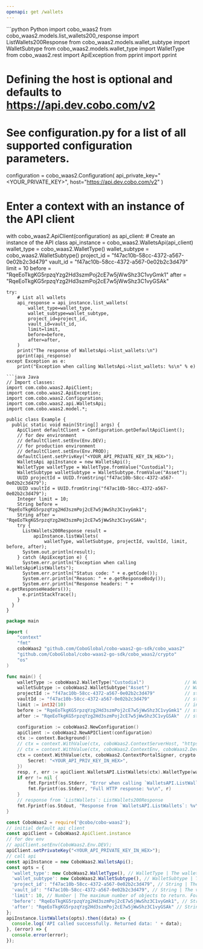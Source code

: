 ```yaml
---
openapi: get /wallets
---
```


<RequestExample>
```python Python
import cobo_waas2
from cobo_waas2.models.list_wallets200_response import ListWallets200Response
from cobo_waas2.models.wallet_subtype import WalletSubtype
from cobo_waas2.models.wallet_type import WalletType
from cobo_waas2.rest import ApiException
from pprint import pprint

# Defining the host is optional and defaults to https://api.dev.cobo.com/v2
# See configuration.py for a list of all supported configuration parameters.
configuration = cobo_waas2.Configuration(
    api_private_key="<YOUR_PRIVATE_KEY>", host="https://api.dev.cobo.com/v2"
)
# Enter a context with an instance of the API client
with cobo_waas2.ApiClient(configuration) as api_client:
    # Create an instance of the API class
    api_instance = cobo_waas2.WalletsApi(api_client)
    wallet_type = cobo_waas2.WalletType()
    wallet_subtype = cobo_waas2.WalletSubtype()
    project_id = "f47ac10b-58cc-4372-a567-0e02b2c3d479"
    vault_id = "f47ac10b-58cc-4372-a567-0e02b2c3d479"
    limit = 10
    before = "RqeEoTkgKG5rpzqYzg2Hd3szmPoj2cE7w5jWwShz3C1vyGmk1"
    after = "RqeEoTkgKG5rpzqYzg2Hd3szmPoj2cE7w5jWwShz3C1vyGSAk"

    try:
        # List all wallets
        api_response = api_instance.list_wallets(
            wallet_type=wallet_type,
            wallet_subtype=wallet_subtype,
            project_id=project_id,
            vault_id=vault_id,
            limit=limit,
            before=before,
            after=after,
        )
        print("The response of WalletsApi->list_wallets:\n")
        pprint(api_response)
    except Exception as e:
        print("Exception when calling WalletsApi->list_wallets: %s\n" % e)

```
```java Java
// Import classes:
import com.cobo.waas2.ApiClient;
import com.cobo.waas2.ApiException;
import com.cobo.waas2.Configuration;
import com.cobo.waas2.api.WalletsApi;
import com.cobo.waas2.model.*;

public class Example {
  public static void main(String[] args) {
    ApiClient defaultClient = Configuration.getDefaultApiClient();
    // for dev environment
    // defaultClient.setEnv(Env.DEV);
    // for production environment
    // defaultClient.setEnv(Env.PROD);
    defaultClient.setPrivKey("<YOUR_API_PRIVATE_KEY_IN_HEX>");
    WalletsApi apiInstance = new WalletsApi();
    WalletType walletType = WalletType.fromValue("Custodial");
    WalletSubtype walletSubtype = WalletSubtype.fromValue("Asset");
    UUID projectId = UUID.fromString("f47ac10b-58cc-4372-a567-0e02b2c3d479");
    UUID vaultId = UUID.fromString("f47ac10b-58cc-4372-a567-0e02b2c3d479");
    Integer limit = 10;
    String before = "RqeEoTkgKG5rpzqYzg2Hd3szmPoj2cE7w5jWwShz3C1vyGmk1";
    String after = "RqeEoTkgKG5rpzqYzg2Hd3szmPoj2cE7w5jWwShz3C1vyGSAk";
    try {
      ListWallets200Response result =
          apiInstance.listWallets(
              walletType, walletSubtype, projectId, vaultId, limit, before, after);
      System.out.println(result);
    } catch (ApiException e) {
      System.err.println("Exception when calling WalletsApi#listWallets");
      System.err.println("Status code: " + e.getCode());
      System.err.println("Reason: " + e.getResponseBody());
      System.err.println("Response headers: " + e.getResponseHeaders());
      e.printStackTrace();
    }
  }
}

```
```go Go
package main

import (
	"context"
	"fmt"
	coboWaas2 "github.com/CoboGlobal/cobo-waas2-go-sdk/cobo_waas2"
	"github.com/CoboGlobal/cobo-waas2-go-sdk/cobo_waas2/crypto"
	"os"
)

func main() {
	walletType := coboWaas2.WalletType("Custodial")               // WalletType | The wallet type.  - `Custodial`: [Custodial Wallets](https://manuals.cobo.com/en/portal/custodial-wallets/introduction)  - `MPC`: [MPC Wallets](https://manuals.cobo.com/en/portal/mpc-wallets/introduction)  - `SmartContract`: [Smart Contract Wallets](https://manuals.cobo.com/en/portal/smart-contract-wallets/introduction)  - `Exchange`: [Exchange Wallets](https://manuals.cobo.com/en/portal/exchange-wallets/introduction)  (optional)
	walletSubtype := coboWaas2.WalletSubtype("Asset")             // WalletSubtype | The wallet subtype.  - `Asset`: Custodial Wallets (Asset Wallets)  - `Web3`: Custodial Wallets (Web3 Wallets)  - `Main`: Exchange Wallets (Main Account)  - `Sub`: Exchange Wallets (Sub Account)  - `Org-Controlled`: MPC Wallets (Organization-Controlled Wallets)  - `User-Controlled`: MPC Wallets (User-Controlled Wallets)  - `Safe{Wallet}`: Smart Contract Wallets (Safe{Wallet})  (optional)
	projectId := "f47ac10b-58cc-4372-a567-0e02b2c3d479"           // string | The project ID, which you can retrieve by calling [List all projects](/v2/api-references/wallets--mpc-wallets/list-all-projects).  (optional)
	vaultId := "f47ac10b-58cc-4372-a567-0e02b2c3d479"             // string | The vault ID, which you can retrieve by calling [List all vaults](/v2/api-references/wallets--mpc-wallets/list-all-vaults). (optional)
	limit := int32(10)                                            // int32 | The maximum number of objects to return. For most operations, the value range is [1, 50]. (optional) (default to 10)
	before := "RqeEoTkgKG5rpzqYzg2Hd3szmPoj2cE7w5jWwShz3C1vyGmk1" // string | An object ID that serves as a starting point for retrieving data in reverse chronological order. For example, if you specify `before` as `RqeEoTkgKG5rpzqYzg2Hd3szmPoj2cE7w5jWwShz3C1vyGmk1`, the request will retrieve a list of data objects that end before the object with the object ID `RqeEoTkgKG5rpzqYzg2Hd3szmPoj2cE7w5jWwShz3C1vyGmk1`. You can set this parameter to the value of `pagination.before` in the response of the previous request.  - If you set both `after` and `before`, an error will occur.  - If you leave both `before` and `after` empty, the first page of data is returned.  - If you set `before` to `infinity`, the last page of data is returned.  (optional)
	after := "RqeEoTkgKG5rpzqYzg2Hd3szmPoj2cE7w5jWwShz3C1vyGSAk"  // string | An object ID that acts as a starting point for retrieving data in chronological order. For example, if you specify `after` as `RqeEoTkgKG5rpzqYzg2Hd3szmPoj2cE7w5jWwShz3C1vyGSAk`, the request will retrieve a list of data objects that start after the object with the object ID `RqeEoTkgKG5rpzqYzg2Hd3szmPoj2cE7w5jWwShz3C1vyGSAk`. You can set this parameter to the value of `pagination.after` in the response of the previous request.  - If you set both `after` and `before`, an error will occur.  - If you leave both `before` and `after` empty, the first page of data is returned.  (optional)

	configuration := coboWaas2.NewConfiguration()
	apiClient := coboWaas2.NewAPIClient(configuration)
	ctx := context.Background()
	// ctx = context.WithValue(ctx, coboWaas2.ContextServerHost, "https://api[.xxx].cobo.com/v2")
	// ctx = context.WithValue(ctx, coboWaas2.ContextEnv, coboWaas2.DevEnv)
	ctx = context.WithValue(ctx, coboWaas2.ContextPortalSigner, crypto.Ed25519Signer{
		Secret: "<YOUR_API_PRIV_KEY_IN_HEX>",
	})
	resp, r, err := apiClient.WalletsAPI.ListWallets(ctx).WalletType(walletType).WalletSubtype(walletSubtype).ProjectId(projectId).VaultId(vaultId).Limit(limit).Before(before).After(after).Execute()
	if err != nil {
		fmt.Fprintf(os.Stderr, "Error when calling `WalletsAPI.ListWallets``: %v\n", err)
		fmt.Fprintf(os.Stderr, "Full HTTP response: %v\n", r)
	}
	// response from `ListWallets`: ListWallets200Response
	fmt.Fprintf(os.Stdout, "Response from `WalletsAPI.ListWallets`: %v\n", resp)
}

```
```javascript JavaScript
const CoboWaas2 = require('@cobo/cobo-waas2');
// initial default api client
const apiClient = CoboWaas2.ApiClient.instance
// for dev env
// apiClient.setEnv(CoboWaas2.Env.DEV);
apiClient.setPrivateKey("<YOUR_API_PRIVATE_KEY_IN_HEX>");
// call api
const apiInstance = new CoboWaas2.WalletsApi();
const opts = {
  'wallet_type': new CoboWaas2.WalletType(), // WalletType | The wallet type.  - `Custodial`: [Custodial Wallets](https://manuals.cobo.com/en/portal/custodial-wallets/introduction)  - `MPC`: [MPC Wallets](https://manuals.cobo.com/en/portal/mpc-wallets/introduction)  - `SmartContract`: [Smart Contract Wallets](https://manuals.cobo.com/en/portal/smart-contract-wallets/introduction)  - `Exchange`: [Exchange Wallets](https://manuals.cobo.com/en/portal/exchange-wallets/introduction) 
  'wallet_subtype': new CoboWaas2.WalletSubtype(), // WalletSubtype | The wallet subtype.  - `Asset`: Custodial Wallets (Asset Wallets)  - `Web3`: Custodial Wallets (Web3 Wallets)  - `Main`: Exchange Wallets (Main Account)  - `Sub`: Exchange Wallets (Sub Account)  - `Org-Controlled`: MPC Wallets (Organization-Controlled Wallets)  - `User-Controlled`: MPC Wallets (User-Controlled Wallets)  - `Safe{Wallet}`: Smart Contract Wallets (Safe{Wallet}) 
  'project_id': "f47ac10b-58cc-4372-a567-0e02b2c3d479", // String | The project ID, which you can retrieve by calling [List all projects](/v2/api-references/wallets--mpc-wallets/list-all-projects). 
  'vault_id': "f47ac10b-58cc-4372-a567-0e02b2c3d479", // String | The vault ID, which you can retrieve by calling [List all vaults](/v2/api-references/wallets--mpc-wallets/list-all-vaults).
  'limit': 10, // Number | The maximum number of objects to return. For most operations, the value range is [1, 50].
  'before': "RqeEoTkgKG5rpzqYzg2Hd3szmPoj2cE7w5jWwShz3C1vyGmk1", // String | An object ID that serves as a starting point for retrieving data in reverse chronological order. For example, if you specify `before` as `RqeEoTkgKG5rpzqYzg2Hd3szmPoj2cE7w5jWwShz3C1vyGmk1`, the request will retrieve a list of data objects that end before the object with the object ID `RqeEoTkgKG5rpzqYzg2Hd3szmPoj2cE7w5jWwShz3C1vyGmk1`. You can set this parameter to the value of `pagination.before` in the response of the previous request.  - If you set both `after` and `before`, an error will occur.  - If you leave both `before` and `after` empty, the first page of data is returned.  - If you set `before` to `infinity`, the last page of data is returned. 
  'after': "RqeEoTkgKG5rpzqYzg2Hd3szmPoj2cE7w5jWwShz3C1vyGSAk" // String | An object ID that acts as a starting point for retrieving data in chronological order. For example, if you specify `after` as `RqeEoTkgKG5rpzqYzg2Hd3szmPoj2cE7w5jWwShz3C1vyGSAk`, the request will retrieve a list of data objects that start after the object with the object ID `RqeEoTkgKG5rpzqYzg2Hd3szmPoj2cE7w5jWwShz3C1vyGSAk`. You can set this parameter to the value of `pagination.after` in the response of the previous request.  - If you set both `after` and `before`, an error will occur.  - If you leave both `before` and `after` empty, the first page of data is returned. 
};
apiInstance.listWallets(opts).then((data) => {
  console.log('API called successfully. Returned data: ' + data);
}, (error) => {
  console.error(error);
});
```
</RequestExample>
